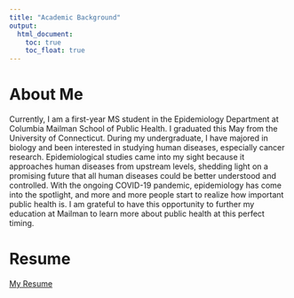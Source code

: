 ```yaml
---
title: "Academic Background"
output: 
  html_document:
    toc: true
    toc_float: true
---
```

# About Me
Currently, I am a first-year MS student in the Epidemiology Department at Columbia Mailman School of Public Health. I graduated this May from the University of Connecticut. During my undergraduate, I have majored in biology and been interested in studying human diseases, especially cancer research. Epidemiological studies came into my sight because it approaches human diseases from upstream levels, shedding light on a promising future that all human diseases could be better understood and controlled. With the ongoing COVID-19 pandemic, epidemiology has come into the spotlight, and more and more people start to realize how important public health is. I am grateful to have this opportunity to further my education at Mailman to learn more about public health at this perfect timing.

# Resume
[My Resume](resume.html)



